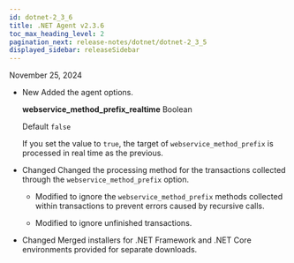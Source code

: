 ```yaml
---
id: dotnet-2_3_6
title: .NET Agent v2.3.6
toc_max_heading_level: 2
pagination_next: release-notes/dotnet/dotnet-2_3_5
displayed_sidebar: releaseSidebar
---
```


November 25, 2024

- <Status priority='1'>New</Status> Added the agent options.

  **webservice_method_prefix_realtime** <span class='type'>Boolean</span>

  Default `false`

  If you set the value to `true`, the target of `webservice_method_prefix` is processed in real time as the previous.

- <Status priority='1'>Changed</Status> Changed the processing method for the transactions collected through the `webservice_method_prefix` option.

  - Modified to ignore the `webservice_method_prefix` methods collected within transactions to prevent errors caused by recursive calls.

  - Modified to ignore unfinished transactions.

- <Status priority='1'>Changed</Status> Merged installers for .NET Framework and .NET Core environments provided for separate downloads.


<DownloadAgent />
